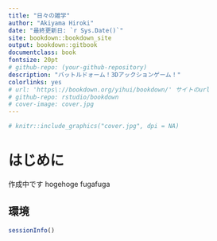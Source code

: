 ```yaml
--- 
title: "日々の雑学"
author: "Akiyama Hiroki"
date: "最終更新日: `r Sys.Date()`"
site: bookdown::bookdown_site
output: bookdown::gitbook
documentclass: book
fontsize: 20pt
# github-repo: (your-github-repository)
description: "バットルドォーム！3Dアックションゲーム！"
colorlinks: yes
# url: 'https\://bookdown.org/yihui/bookdown/' サイトのurl
# github-repo: rstudio/bookdown
# cover-image: cover.jpg
---
```


```r
# knitr::include_graphics("cover.jpg", dpi = NA)
```


# はじめに {-}

作成中です hogehoge fugafuga


## 環境
```r
sessionInfo()
```

